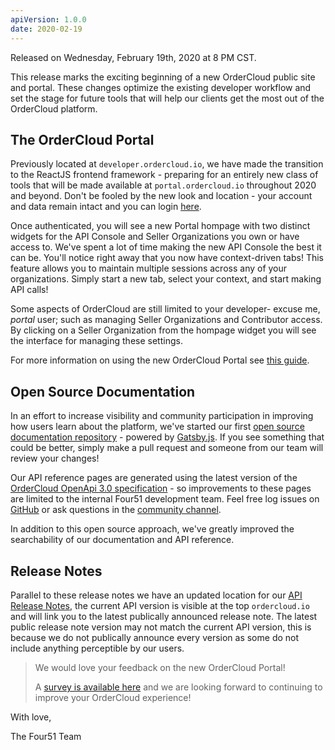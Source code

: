 ```yaml
---
apiVersion: 1.0.0
date: 2020-02-19
---
```


Released on Wednesday, February 19th, 2020 at 8 PM CST.

This release marks the exciting beginning of a new OrderCloud public site and portal. These changes optimize the existing developer workflow and set the stage for future tools that will help our clients get the most out of the OrderCloud platform. 

## The OrderCloud Portal
Previously located at `developer.ordercloud.io`, we have made the transition to the ReactJS frontend framework - preparing for an entirely new class of tools that will be made available at `portal.ordercloud.io` throughout 2020 and beyond. Don't be fooled by the new look and location - your account and data remain intact and you can login [here](https://portal.ordercloud.io/login).

Once authenticated, you will see a new Portal hompage with two distinct widgets for the API Console and Seller Organizations you own or have access to. We've spent a lot of time making the new API Console the best it can be. You'll notice right away that you now have context-driven tabs! This feature allows you to maintain multiple sessions across any of your organizations. Simply start a new tab, select your context, and start making API calls!

Some aspects of OrderCloud are still limited to your developer- excuse me, _portal_ user; such as managing Seller Organizations and Contributor access. By clicking on a Seller Organization from the hompage widget you will see the interface for managing these settings.

For more information on using the new OrderCloud Portal see [this guide](/getting-started/using-the-portal).

## Open Source Documentation
In an effort to increase visibility and community participation in improving how users learn about the platform, we've started our first [open source documentation repository](https://github.com/ordercloud-api/oc-documentation) - powered by [Gatsby.js](https://www.gatsbyjs.org/). If you see something that could be better, simply make a pull request and someone from our team will review your changes! 

Our API reference pages are generated using the latest version of the [OrderCloud OpenApi 3.0 specification](https://api.ordercloud.io/v1/openapi/v3) - so improvements to these pages are limited to the internal Four51 development team. Feel free log issues on [GitHub](https://github.com/ordercloud-api/oc-documentation/issues) or ask questions in the [community channel](/slack).

In addition to this open source approach, we've greatly improved the searchability of our documentation and API reference.

## Release Notes
Parallel to these release notes we have an updated location for our [API Release Notes](/release-notes), the current API version is visible at the top `ordercloud.io` and will link you to the latest publically announced release note. The latest public release note version may not match the current API version, this is because we do not publically announce every version as some do not include anything perceptible by our users.

>We would love your feedback on the new OrderCloud Portal!
>
>A [survey is available here](https://forms.gle/K3sMq9PCd6Ze32366) and we are looking forward to continuing to improve your OrderCloud experience!


With love,

The Four51 Team